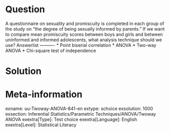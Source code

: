 Question
========
  
A questionnaire on sexuality and promiscuity is completed in each group of the study on "the degree of being sexually informed by parents." If we want to compare mean promiscuity scores between boys and girls and between uninformed and informed adolescents, what analysis technique should we use? 
Answerlist
----------
* Point biserial correlation
* ANOVA
* Two-way ANOVA
* Chi-square test of independence

Solution
========

Meta-information
================
exname: uu-Twoway-ANOVA-841-en
extype: schoice
exsolution: 1000
exsection: Inferential Statistics/Parametric Techniques/ANOVA/Twoway ANOVA
exextra[Type]: Test choice
exextra[Language]: English
exextra[Level]: Statistical Literacy
